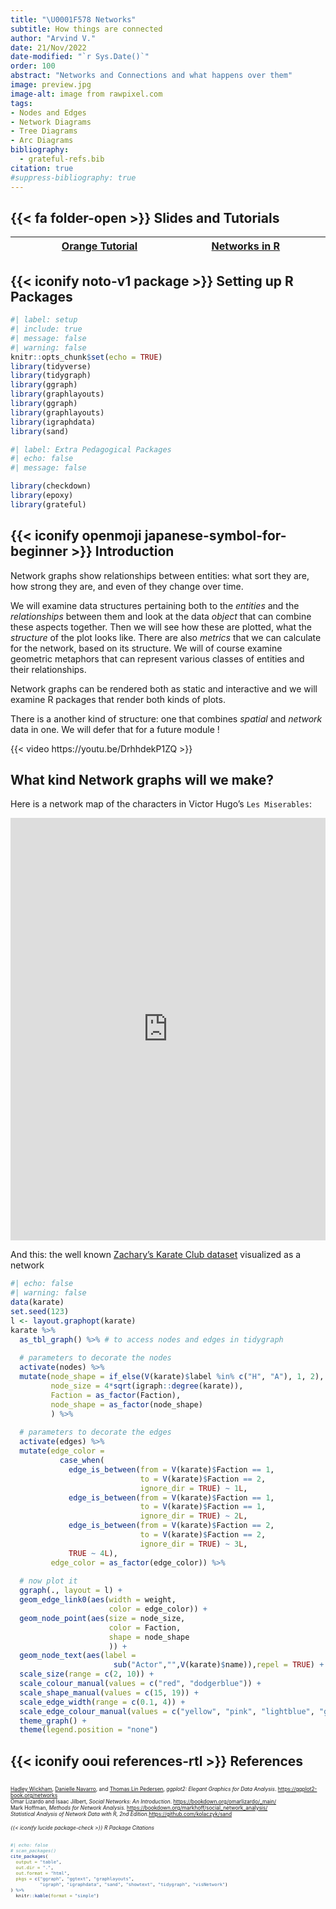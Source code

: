 ```yaml
---
title: "\U0001F578 Networks"
subtitle: How things are connected
author: "Arvind V."
date: 21/Nov/2022
date-modified: "`r Sys.Date()`"
order: 100
abstract: "Networks and Connections and what happens over them"
image: preview.jpg
image-alt: image from rawpixel.com
tags:
- Nodes and Edges
- Network Diagrams
- Tree Diagrams
- Arc Diagrams
bibliography: 
  - grateful-refs.bib
citation: true
#suppress-bibliography: true
---
```


## {{< fa folder-open >}} Slides and Tutorials

|     | <a href="./files/networks.ows"> <iconify-icon icon="fluent-emoji:orange-circle"></iconify-icon> Orange Tutorial</a> | <a href="./files/GoN.qmd"><i class="fa-solid                fa-circle-nodes"></i> Networks in R</a>  |     |
|-----|---------------------------------------------------------------------------------------------------------------------|------------------------------------------------------------------------------------------------------|-----|

## {{< iconify noto-v1 package >}} Setting up R Packages

```r
#| label: setup
#| include: true
#| message: false
#| warning: false
knitr::opts_chunk$set(echo = TRUE)
library(tidyverse)
library(tidygraph)
library(ggraph)
library(graphlayouts)
library(ggraph)
library(graphlayouts)
library(igraphdata)
library(sand)

```


```r
#| label: Extra Pedagogical Packages
#| echo: false
#| message: false

library(checkdown)
library(epoxy)
library(grateful)

```

## {{< iconify openmoji japanese-symbol-for-beginner >}} Introduction

Network graphs show relationships between entities: what sort they are,
how strong they are, and even of they change over time.

We will examine data structures pertaining both to the *entities* and
the *relationships* between them and look at the data *object* that can
combine these aspects together. Then we will see how these are plotted,
what the *structure* of the plot looks like. There are also *metrics*
that we can calculate for the network, based on its structure. We will
of course examine geometric metaphors that can represent various classes
of entities and their relationships.

Network graphs can be rendered both as static and interactive and we
will examine R packages that render both kinds of plots.

There is a another kind of structure: one that combines *spatial* and
*network* data in one. We will defer that for a future module !

{{< video https://youtu.be/DrhhdekP1ZQ >}}

## What kind Network graphs will we make?

Here is a network map of the characters in Victor Hugo's
`Les Miserables`:

<iframe width="100%" height="676" frameborder="0" src="https://observablehq.com/embed/@d3/force-directed-graph-canvas?cells=chart">

</iframe>

And this: the well known [Zachary's Karate Club
dataset](https://en.wikipedia.org/wiki/Zachary%27s_karate_club)
visualized as a network

```r
#| echo: false
#| warning: false
data(karate)
set.seed(123)
l <- layout.graphopt(karate)
karate %>% 
  as_tbl_graph() %>% # to access nodes and edges in tidygraph
  
  # parameters to decorate the nodes
  activate(nodes) %>% 
  mutate(node_shape = if_else(V(karate)$label %in% c("H", "A"), 1, 2),
         node_size = 4*sqrt(igraph::degree(karate)),
         Faction = as_factor(Faction),
         node_shape = as_factor(node_shape)
         ) %>% 
  
  # parameters to decorate the edges
  activate(edges) %>%
  mutate(edge_color =
           case_when(
             edge_is_between(from = V(karate)$Faction == 1,
                             to = V(karate)$Faction == 2,
                             ignore_dir = TRUE) ~ 1L,
             edge_is_between(from = V(karate)$Faction == 1,
                             to = V(karate)$Faction == 1,
                             ignore_dir = TRUE) ~ 2L,
             edge_is_between(from = V(karate)$Faction == 2,
                             to = V(karate)$Faction == 2,
                             ignore_dir = TRUE) ~ 3L,
             TRUE ~ 4L),
         edge_color = as_factor(edge_color)) %>%
  
  # now plot it
  ggraph(., layout = l) +
  geom_edge_link0(aes(width = weight, 
                      color = edge_color)) + 
  geom_node_point(aes(size = node_size,
                      color = Faction,
                      shape = node_shape
                      )) +
  geom_node_text(aes(label = 
                       sub("Actor","",V(karate)$name)),repel = TRUE) + 
  scale_size(range = c(2, 10)) +
  scale_colour_manual(values = c("red", "dodgerblue")) +
  scale_shape_manual(values = c(15, 19)) +
  scale_edge_width(range = c(0.1, 4)) +
  scale_edge_colour_manual(values = c("yellow", "pink", "lightblue", "grey")) +
  theme_graph() + 
  theme(legend.position = "none")

```

## {{< iconify ooui references-rtl >}} References

::: {#refs style="font-size: 60%;"}
\
[Hadley Wickham](http://hadley.nz/), [Danielle
    Navarro](https://djnavarro.net/), and [Thomas Lin
    Pedersen](https://www.data-imaginist.com/), *ggplot2: Elegant
    Graphics for Data Analysis*.
    <https://ggplot2-book.org/networks>\
Omar Lizardo and Isaac Jilbert, *Social Networks: An Introduction*.
    <https://bookdown.org/omarlizardo/_main/>\
Mark Hoffman, *Methods for Network Analysis.*
    <https://bookdown.org/markhoff/social_network_analysis/>\
*Statistical Analysis of Network Data with R, 2nd
    Edition*.<https://github.com/kolaczyk/sand>\


###### {{< iconify lucide package-check >}} R Package Citations

```r
#| echo: false
# scan_packages()
cite_packages(
  output = "table",
  out.dir = ".",
  out.format = "html",
  pkgs = c("ggraph", "ggtext", "graphlayouts",
           "igraph", "igraphdata", "sand", "showtext", "tidygraph", "visNetwork")
) %>%
  knitr::kable(format = "simple")

```

:::
